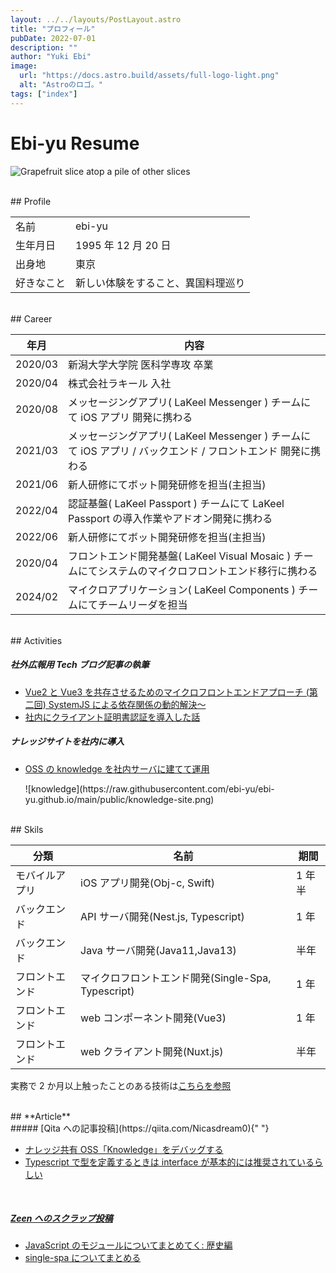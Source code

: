 ```yaml
---
layout: ../../layouts/PostLayout.astro
title: "プロフィール"
pubDate: 2022-07-01
description: ""
author: "Yuki Ebi"
image:
  url: "https://docs.astro.build/assets/full-logo-light.png"
  alt: "Astroのロゴ。"
tags: ["index"]
---
```


<h1 class="text-center">Ebi-yu Resume</h1>

<img
  class="h-48 sm:h-96  w-fit justify-center m-auto"
  src="https://raw.githubusercontent.com/ebi-yu/ebi-yu.github.io/main/public/ebi.png"
  alt="Grapefruit slice atop a pile of other slices"
/>

<p id="profile" />
<br />
## Profile

|            |                                    |
| ---------- | ---------------------------------- |
| 名前       | ebi-yu                             |
| 生年月日   | 1995 年 12 月 20 日                |
| 出身地     | 東京                               |
| 好きなこと | 新しい体験をすること、異国料理巡り |

<p id="career" />
<br />
## Career

| 年月    | 内容                                                                                                        |
| ------- | ----------------------------------------------------------------------------------------------------------- |
| 2020/03 | 新潟大学大学院 医科学専攻 卒業                                                                              |
| 2020/04 | 株式会社ラキール 入社                                                                                       |
| 2020/08 | メッセージングアプリ( LaKeel Messenger ) チームにて iOS アプリ 開発に携わる                                 |
| 2021/03 | メッセージングアプリ( LaKeel Messenger ) チームにて iOS アプリ / バックエンド / フロントエンド 開発に携わる |
| 2021/06 | 新人研修にてボット開発研修を担当(主担当)                                                                    |
| 2022/04 | 認証基盤( LaKeel Passport ) チームにて LaKeel Passport の導入作業やアドオン開発に携わる                     |
| 2022/06 | 新人研修にてボット開発研修を担当(主担当)                                                                    |
| 2020/04 | フロントエンド開発基盤( LaKeel Visual Mosaic ) チームにてシステムのマイクロフロントエンド移行に携わる       |
| 2024/02 | マイクロアプリケーション( LaKeel Components ) チームにてチームリーダを担当                                  |

<p id="activities" />
<br />
## Activities

<br />

##### **社外広報用 Tech ブログ記事の執筆**

- [Vue2 と Vue3 を共存させるためのマイクロフロントエンドアプローチ (第二回) SystemJS による依存関係の動的解決～](https://tech-blog.lakeel.com/n/n3007d9dca4e7)
- [社内にクライアント証明書認証を導入した話](https://tech-blog.lakeel.com/n/n91061e8093b1)

##### **ナレッジサイトを社内に導入**

- [OSS の knowledge を社内サーバに建てて運用](https://github.com/ebi-yu/knowledge)

  <div class="knowledge-link-container">
    ![knowledge](https://raw.githubusercontent.com/ebi-yu/ebi-yu.github.io/main/public/knowledge-site.png)
  </div>

<p id="skils" />
<br />
## Skils

| 分類           | 名前                                               | 期間   |
| -------------- | -------------------------------------------------- | ------ |
| モバイルアプリ | iOS アプリ開発(Obj-c, Swift)                       | 1 年半 |
| バックエンド   | API サーバ開発(Nest.js, Typescript)                | 1 年   |
| バックエンド   | Java サーバ開発(Java11,Java13)                     | 半年   |
| フロントエンド | マイクロフロントエンド開発(Single-Spa, Typescript) | 1 年   |
| フロントエンド | web コンポーネント開発(Vue3)                       | 1 年   |
| フロントエンド | web クライアント開発(Nuxt.js)                      | 半年   |

実務で 2 か月以上触ったことのある技術は[こちらを参照](https://stackshare.io/ebidevelopper1088/my-stack/main)

<p id="article" />
<br />
## **Article**

<br />
##### [Qita への記事投稿](https://qiita.com/Nicasdream0){" "}

- [ナレッジ共有 OSS「Knowledge」をデバッグする](https://qiita.com/Nicasdream0/items/bd977594906e70be16cd)
- [Typescript で型を定義するときは interface が基本的には推奨されているらしい](https://qiita.com/Nicasdream0/items/c0333a8a2a63d666fa8e)

<br />

##### [Zeen へのスクラップ投稿](https://zenn.dev/ebi_yu?tab=scraps)

- [JavaScript のモジュールについてまとめてく: 歴史編](https://zenn.dev/ebi_yu/scraps/db4c7d1f3e883a)
- [single-spa についてまとめる](https://zenn.dev/ebi_yu/scraps/9dc32e87195439)

